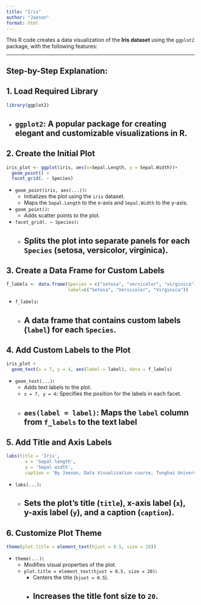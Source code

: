---
title: "Iris"
author: "Jaeson"
format: html
---

This R code creates a data visualization of the **Iris dataset** using the `ggplot2` package, with the following features:

---

## **Step-by-Step Explanation:**

## 1. Load Required Library

```{r}
library(ggplot2)
```

- `ggplot2`: A popular package for creating elegant and customizable visualizations in R.
---

## 2. Create the Initial Plot

```{r}
iris_plot <- ggplot(iris, aes(x=Sepal.Length, y = Sepal.Width))+
  geom_point() +
  facet_grid(. ~ Species)
```

- `geom_point(iris, aes(...))`**:**
  - Initializes the plot using the `iris` dataset.
  - Maps the `Sepal.Length` to the x-axis and `Sepal.Width` to the y-axis.
- `geom_point()`**:**
  - Adds scatter points to the plot.
- `facet_grid(. ~ Species)`**:**
  - Splits the plot into separate panels for each `Species` (setosa, versicolor, virginica).
---

## 3. Create a Data Frame for Custom Labels

```{r}
f_labels <- data.frame(Species = c("setosa", "versicolor", "virginica"), 
                       label=c("Setosa", "Versicolor", "Virginica"))
```

- `f_labels`**:**
  - A data frame that contains custom labels (`label`) for each `Species`.
---

## 4. Add Custom Labels to the Plot

```{r, eval=FALSE}
iris_plot +
  geom_text(x = 7, y = 4, aes(label = label), data = f_labels) 
```

- `geom_text(...)`**:**
  - Adds text labels to the plot.
  - `x = 7, y = 4`**:** Specifies the position for the labels in each facet.
  - `aes(label = label)`**:** Maps the `label` column from `f_labels` to the text label
---

## 5. Add Title and Axis Labels

```{r, eval=FALSE}
labs(title = 'Iris',
       x = 'Sepal length',
       y = 'Sepal width',
       caption = 'By Jaeson, Data Visualization course, Tunghai University, 2024')
```

- `labs(...)`**:**
  - Sets the plot’s title (`title`), x-axis label (`x`), y-axis label (`y`), and a caption (`caption`).
---

## 6. Customize Plot Theme
```{r, eval=FALSE}
theme(plot.title = element_text(hjust = 0.5, size = 20))
```

- `theme(...)`**:**
  - Modifies visual properties of the plot.
  - `plot.title = element_text(hjust = 0.5, size = 20)`**:**
    - Centers the title (`hjust = 0.5`).
    - Increases the title font size to `20`.
---


